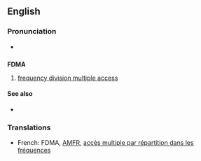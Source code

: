 ==English==

===Pronunciation===
* {{audio|en-us-FDMA.ogg|Audio (US)}}

==={{initialism}}===
'''FDMA'''

# [[frequency division multiple access]]

====See also====
* {{pedialite}}

===Translations===
{{rfc-level|Translations at L3+ (AutoFormat would have corrected level of Translations)}}
* French: FDMA, [[AMFR]], [[accès multiple par répartition dans les fréquences]]